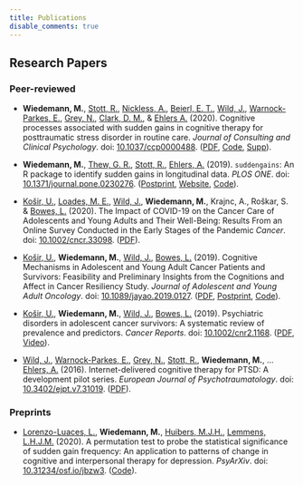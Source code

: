 ```yaml
---
title: Publications
disable_comments: true
---
```


<!-- My publications and further materials are listed below. -->
<!-- If you cant find or access the paper you're looking for [please let me know](/contact). -->

## Research Papers

### Peer-reviewed

- **Wiedemann, M.**, [Stott, R.](https://twitter.com/DrRichardStott), [Nickless, A.](https://twitter.com/Jancia36), [Beierl, E. T.](https://twitter.com/EBeierl), [Wild, J.](https://twitter.com/drjenwild), [Warnock-Parkes, E.](https://twitter.com/DrEmmaWParkes), [Grey, N.](https://twitter.com/nickdgrey?lang=en), [Clark, D. M.](https://www.psy.ox.ac.uk/team/david-clark), & [Ehlers A.](https://www.psy.ox.ac.uk/team/anke-ehlers) (2020).
  Cognitive processes associated with sudden gains in cognitive therapy for posttraumatic stress
disorder in routine care. *Journal of Consulting and Clinical Psychology*. doi: [10.1037/ccp0000488](https://psycnet.apa.org/fulltext/2020-15049-001.html). ([PDF](https://psycnet.apa.org/fulltext/2020-15049-001.pdf), [Code](https://osf.io/dgt8x/), [Supp](http://supp.apa.org/psycarticles/supplemental/ccp0000488/sg-ptsd-audit-jccp-supp-rev-3-v2.docx)).

- **Wiedemann, M.**, [Thew, G. R.](https://twitter.com/drgrahamthew), [Stott, R.](https://twitter.com/DrRichardStott), [Ehlers, A.](https://www.psy.ox.ac.uk/team/anke-ehlers) (2019). 
`suddengains`: An R package to identify sudden gains in longitudinal data. 
_PLOS ONE_.
doi: [10.1371/journal.pone.0230276](https://doi.org/10.1371/journal.pone.0230276). ([Postprint](https://psyarxiv.com/2wa84/download), [Website](https://milanwiedemann.github.io/suddengains/), [Code](https://github.com/milanwiedemann/suddengains)).

- [Košir, U.](https://twitter.com/UrskaKosir), [Loades, M. E.](https://twitter.com/MariaLoades), [Wild, J.](https://twitter.com/drjenwild), **Wiedemann, M.**, Krajnc, A., Roškar, S. & [Bowes, L.](https://twitter.com/DrLucyBowes) (2020). 
The Impact of COVID-19 on the Cancer Care of Adolescents and Young Adults and Their Well-Being: Results From an Online Survey Conducted in the Early Stages of the Pandemic
_Cancer_. 
doi: [10.1002/cncr.33098](https://acsjournals.onlinelibrary.wiley.com/doi/full/10.1002/cncr.33098).
([PDF](https://acsjournals.onlinelibrary.wiley.com/doi/epdf/10.1002/cncr.33098)).

- [Košir, U.](https://twitter.com/UrskaKosir), **Wiedemann, M.**, [Wild, J.](https://twitter.com/drjenwild), [Bowes, L.](https://twitter.com/DrLucyBowes) (2019). 
Cognitive Mechanisms in Adolescent and Young Adult Cancer Patients and Survivors: Feasibility and Preliminary Insights from the Cognitions and Affect in Cancer Resiliency Study. 
_Journal of Adolescent and Young Adult Oncology_. 
doi: [10.1089/jayao.2019.0127](https://www.liebertpub.com/doi/10.1089/jayao.2019.0127).
([PDF](https://www.liebertpub.com/doi/pdf/10.1089/jayao.2019.0127), [Postprint](https://psyarxiv.com/d3cjy/), [Code](https://osf.io/puk28/)).

- [Košir, U.](https://twitter.com/UrskaKosir), **Wiedemann, M.**, [Wild, J.](https://twitter.com/drjenwild), [Bowes, L.](https://twitter.com/DrLucyBowes) (2019). 
Psychiatric disorders in adolescent cancer survivors: A systematic review of prevalence and predictors. 
_Cancer Reports_. 
doi: [10.1002/cnr2.1168](https://onlinelibrary.wiley.com/doi/full/10.1002/cnr2.1168).
([PDF](https://onlinelibrary.wiley.com/doi/epdf/10.1002/cnr2.1168), [Video](https://youtu.be/4SBjIkFNAGQ)).

- [Wild, J.](https://twitter.com/drjenwild), [Warnock-Parkes, E.](https://twitter.com/EmmaWParkes), [Grey, N.](https://twitter.com/nickdgrey), [Stott, R.](https://twitter.com/DrRichardStott), **Wiedemann, M.**, … [Ehlers, A.](https://www.psy.ox.ac.uk/team/anke-ehlers) (2016). 
Internet-delivered cognitive therapy for PTSD: A development pilot series. 
_European Journal of Psychotraumatology_. 
doi: [10.3402/ejpt.v7.31019](https://www.tandfonline.com/doi/abs/10.3402/ejpt.v7.31019?needAccess=true#).
([PDF](https://www.tandfonline.com/doi/pdf/10.3402/ejpt.v7.31019?needAccess=true&)).

### Preprints

- [Lorenzo-Luaces, L.](https://twitter.com/lluaces), **Wiedemann, M.**, [Huibers, M.J.H.](https://research.vu.nl/en/persons/marcus-huibers), [Lemmens, L.H.J.M.](https://www.maastrichtuniversity.nl/lotte.lemmens) (2020). 
A permutation test to probe the statistical significance of sudden gain frequency: An application to patterns of change in cognitive and interpersonal therapy for depression.
_PsyArXiv_. 
doi: [10.31234/osf.io/jbzw3](https://psyarxiv.com/jbzw3).
([Code](https://osf.io/d7rg2/)).

